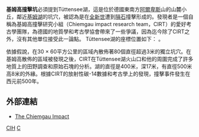 '''基姆高撞擊坑'''必須提到Tüttensee湖，這是位於德國東南方[[阿爾卑斯|阿爾卑斯]]山的山麓小丘，鄰近[[基姆湖|基姆湖]]的坑穴，被認為是在[[全新世|全新世]]遭到[[隕石|隕石]]撞擊形成的。發現者是一個自稱為基姆高撞擊研究小組（Chiemgau impact research team，CIRT）的愛好考古學團隊，為德國的地質學和考古學協會帶來了一些爭議，因為迄今除了CIRT之外，沒有其他單位接受此一論點。
Tüttensee湖的座標位置如下： {{coord|47.846667|N|12.568056|E|type:waterbody_region:DE|name=Lake Tüttensee}}。

依據假說，在30 × 60平方公里的區域內散佈著80個直徑超過3米的獨立坑穴。在基姆高散佈的區域被發現之後，CIRT在Tüttensee湖火山口和他的周圍完成了許多地質上的田野調查和原始石塊的分析。湖的直徑是400米，深17米，有直徑500米高8米的外緣。根據CIRT的放射性碳-14數據和考古學上的發現，撞擊事件發生在西元前500年。

== 外部連結 ==
* [http://www.chiemgau-impact.com The Chiemgau Impact] {{Wayback|url=http://www.chiemgau-impact.com/ |date=20201023044848 }}

[[分類:已廢棄的科學理論|CIH]]
[[分類:地球科學史|C]]
